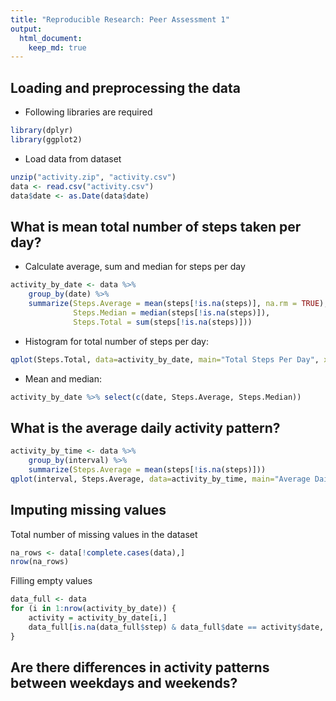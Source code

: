 ```yaml
---
title: "Reproducible Research: Peer Assessment 1"
output: 
  html_document:
    keep_md: true
---
```



## Loading and preprocessing the data

* Following libraries are required

```r
library(dplyr)
library(ggplot2)
```

* Load data from dataset

```r
unzip("activity.zip", "activity.csv")
data <- read.csv("activity.csv")
data$date <- as.Date(data$date)
```

## What is mean total number of steps taken per day?

* Calculate average, sum and median for steps per day

```r
activity_by_date <- data %>% 
    group_by(date) %>%
    summarize(Steps.Average = mean(steps[!is.na(steps)], na.rm = TRUE), 
              Steps.Median = median(steps[!is.na(steps)]),
              Steps.Total = sum(steps[!is.na(steps)]))
```

* Histogram for total number of steps per day:

```r
qplot(Steps.Total, data=activity_by_date, main="Total Steps Per Day", xlab="Date", ylab="Total Steps", geom="histogram", bins=60)
```

* Mean and median:

```r
activity_by_date %>% select(c(date, Steps.Average, Steps.Median))
```

## What is the average daily activity pattern?
```r
activity_by_time <- data %>%
    group_by(interval) %>%
    summarize(Steps.Average = mean(steps[!is.na(steps)]))
qplot(interval, Steps.Average, data=activity_by_time, main="Average Daily Activity", xlab="5-Minute Intervals", ylab="Average Steps", geom="line")
```

## Imputing missing values

Total number of missing values in the dataset

```r
na_rows <- data[!complete.cases(data),]
nrow(na_rows)
```

Filling empty values

```r
data_full <- data
for (i in 1:nrow(activity_by_date)) {
    activity = activity_by_date[i,]
    data_full[is.na(data_full$step) & data_full$date == activity$date, 1] <- round(activity$Steps.Average)
}
```

## Are there differences in activity patterns between weekdays and weekends?
